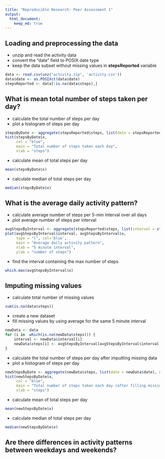 ```yaml
---
title: "Reproducible Research: Peer Assessment 1"
output: 
  html_document:
    keep_md: true
---
```



## Loading and preprocessing the data

* unzip and read the activity data
* convert the "date" field to POSIX date type
* keep the data subset without missing values in **stepsReported** variable

```r
data <- read.csv(unz("activity.zip", 'activity.csv'))
data$date <- as.POSIXct(data$date)
stepsReported <- data[!is.na(data$steps),]
```

## What is mean total number of steps taken per day?

* calculate the total number of steps per day
* plot a histogram of steps per day 

```r
stepsByDate <- aggregate(stepsReported$steps, list(date = stepsReported$date), sum)
hist(stepsByDate$x, 
     col = "blue",
     main = "Total number of steps taken each day",
     xlab = "steps")
```

* calculate mean of total steps per day
```r
mean(stepsByDate$x)
```

* calculate median of total steps per day
```r
median(stepsByDate$x)
```


## What is the average daily activity pattern?

* calculate average number of steps per 5-min interval over all days
* plot average number of steps per interval 

``` r
avgStepsByInterval <- aggregate(stepsReported$steps, list(interval = stepsReported$interval), FUN = mean)
plot(avgStepsByInterval$interval, avgStepsByInterval$x, 
     type = "l", col='blue', 
     main = "Average daily activity pattern", 
     xlab = "5 minute interval", 
     ylab = "number of steps")
```

* find the interval containing the max number of steps
``` r
which.max(avgStepsByInterval$x)
```


## Imputing missing values

* calculate total number of missing values

``` r
sum(is.na(data$steps))
```

* create a new dataset 
* fill missing values by using average for the same 5 minute interval

``` r
newData <- data
for (i in  which(is.na(newData$steps))) {
    interval <- newData$interval[i]
    newData$steps[i] <- avgStepsByInterval[avgStepsByInterval$interval == interval,]$x
}
```

* calculate the total number of steps per day after imputting missing data 
* plot a histogram of steps per day 

```r
newStepsByDate <- aggregate(newData$steps, list(date = newData$date), sum)
hist(newStepsByDate$x, 
     col = "blue",
     main = "Total number of steps taken each day (after filling missing values)",
     xlab = "steps")
```

* calculate mean of total steps per day
```r
mean(newStepsByDate$x)
```

* calculate median of total steps per day
```r
median(newStepsByDate$x)
```


## Are there differences in activity patterns between weekdays and weekends?

